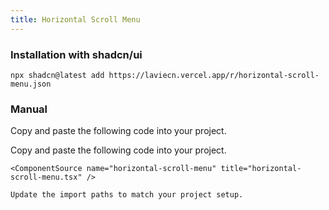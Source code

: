 ```yaml
---
title: Horizontal Scroll Menu
---
```


<ComponentPreview name="horizontal-scroll-menu-demo" />

### Installation with shadcn/ui

```package-install
npx shadcn@latest add https://laviecn.vercel.app/r/horizontal-scroll-menu.json
```

### Manual

Copy and paste the following code into your project.

<Steps>
  <Step>
    Copy and paste the following code into your project.

    <ComponentSource name="horizontal-scroll-menu" title="horizontal-scroll-menu.tsx" />

  </Step>
  <Step>

    Update the import paths to match your project setup.

  </Step>
</Steps>
